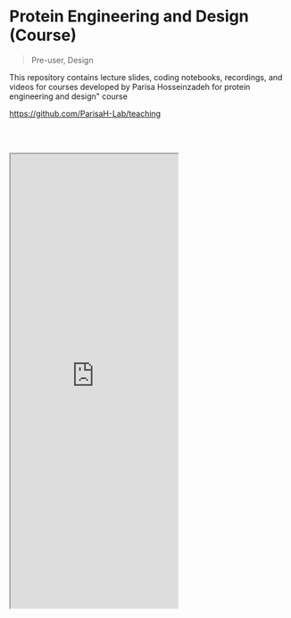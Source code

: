 # Protein Engineering and Design (Course)

> Pre-user, Design

This repository contains lecture slides, coding notebooks, recordings, and videos for courses developed by Parisa Hosseinzadeh for protein engineering and design" course

https://github.com/ParisaH-Lab/teaching

<br></br>
<iframe className="w-full" height="815" src="https://github.com/ParisaH-Lab/teaching"></iframe>
